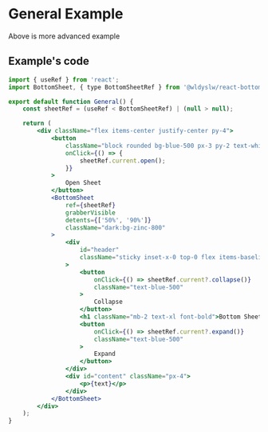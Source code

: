 # General Example

Above is more advanced example


<GeneralExample />

## Example's code

```jsx
import { useRef } from 'react';
import BottomSheet, { type BottomSheetRef } from '@wldyslw/react-bottom-sheet';

export default function General() {
    const sheetRef = (useRef < BottomSheetRef) | (null > null);

    return (
        <div className="flex items-center justify-center py-4">
            <button
                className="block rounded bg-blue-500 px-3 py-2 text-white drop-shadow-md"
                onClick={() => {
                    sheetRef.current.open();
                }}
            >
                Open Sheet
            </button>
            <BottomSheet
                ref={sheetRef}
                grabberVisible
                detents={['50%', '90%']}
                className="dark:bg-zinc-800"
            >
                <div
                    id="header"
                    className="sticky inset-x-0 top-0 flex items-baseline justify-between bg-white/90 px-4 dark:bg-zinc-800/90"
                >
                    <button
                        onClick={() => sheetRef.current?.collapse()}
                        className="text-blue-500"
                    >
                        Collapse
                    </button>
                    <h1 className="mb-2 text-xl font-bold">Bottom Sheet</h1>
                    <button
                        onClick={() => sheetRef.current?.expand()}
                        className="text-blue-500"
                    >
                        Expand
                    </button>
                </div>
                <div id="content" className="px-4">
                    <p>{text}</p>
                </div>
            </BottomSheet>
        </div>
    );
}
```
